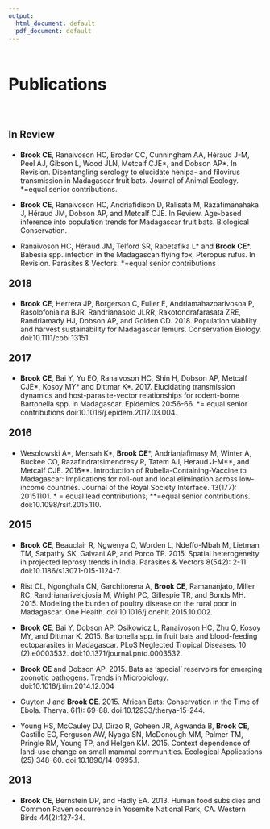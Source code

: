 ```yaml
---
output:
  html_document: default
  pdf_document: default
---
```

<br>
<div style="text-align: left; font-size: 2.3em;">
**Publications**
</div>

<br>
<div style="text-align: left; font-size: 1.4em;">
**In Review**
</div>

- **Brook CE**, Ranaivoson HC, Broder CC, Cunningham AA, Héraud J-M, Peel AJ, Gibson L, Wood JLN, Metcalf CJE\*, and Dobson AP\*. In Revision. Disentangling serology to elucidate henipa- and filovirus transmission in Madagascar fruit bats. Journal of Animal Ecology. \*=equal senior contributions.

- **Brook CE**, Ranaivoson HC, Andriafidison D, Ralisata M, Razafimanahaka J, Héraud JM, Dobson AP, and Metcalf CJE. In Review. Age-based inference into population trends for Madagascar fruit bats. Biological Conservation.

-	Ranaivoson HC, Héraud JM, Telford SR, Rabetafika L\* and **Brook CE**\*. Babesia spp. infection in the Madagascan flying fox, Pteropus rufus. In Revision. Parasites & Vectors. \*=equal senior contributions

<div style="text-align: left; font-size: 1.4em;">
**2018**
</div>

- **Brook CE**, Herrera JP, Borgerson C, Fuller E, Andriamahazoarivosoa P, Rasolofoniaina BJR, Randrianasolo JLRR, Rakotondrafarasata ZRE, Randriamady HJ, Dobson AP, and Golden CD. 2018. Population viability and harvest sustainability for Madagascar lemurs. Conservation Biology. doi:10.1111/cobi.13151.

<div style="text-align: left; font-size: 1.4em;">
**2017**
</div>

- **Brook CE**, Bai Y, Yu EO, Ranaivoson HC, Shin H, Dobson AP, Metcalf CJE\*, Kosoy MY\* and Dittmar K\*. 2017. Elucidating transmission dynamics and host-parasite-vector relationships for rodent-borne Bartonella spp. in Madagascar. Epidemics 20:56-66. \*= equal senior contributions doi:10.1016/j.epidem.2017.03.004.

<div style="text-align: left; font-size: 1.4em;">
**2016**
</div>

- Wesolowski A\*, Mensah K\*, **Brook CE**\*, Andrianjafimasy M, Winter A, Buckee CO, Razafindratsimendresy R, Tatem AJ, Heraud J-M\*\*, and Metcalf CJE. 2016\*\*. Introduction of Rubella-Containing-Vaccine to Madagascar: Implications for roll-out and local elimination across low-income countries. Journal of the Royal Society Interface. 13(177): 20151101. \* =  equal lead contributions; \*\*=equal senior contributions. doi:10.1098/rsif.2015.110.

<div style="text-align: left; font-size: 1.4em;">
**2015**
</div>

- **Brook CE**, Beauclair R, Ngwenya O, Worden L,  Ndeffo-Mbah M, Lietman TM, Satpathy SK,  Galvani AP, and Porco TP. 2015. Spatial heterogeneity in projected leprosy trends in India. Parasites & Vectors 8(542): 2-11. doi:10.1186/s13071-015-1124-7.

- Rist CL, Ngonghala CN,  Garchitorena A, **Brook CE**, Ramananjato, Miller RC, Randrianarivelojosia M, Wright PC, Gillespie TR, and Bonds MH. 2015. Modeling the burden of poultry disease on the rural poor in Madagascar. One Health. doi:10.1016/j.onehlt.2015.10.002.

- **Brook CE**, Bai Y, Dobson AP, Osikowicz L, Ranaivoson HC, Zhu Q, Kosoy MY, and Dittmar K. 2015. Bartonella spp. in fruit bats and blood-feeding ectoparasites in Madagascar. PLoS Neglected Tropical Diseases. 10 (2):e0003532. doi:10.1371/journal.pntd.0003532.

- **Brook CE** and Dobson AP. 2015. Bats as ‘special’ reservoirs for emerging zoonotic pathogens. Trends in Microbiology. doi:10.1016/j.tim.2014.12.004

- Guyton J and **Brook CE**. 2015. African Bats: Conservation in the Time of Ebola. Therya. 6(1): 69-88. doi:10.12933/therya-15-244.

- Young HS, McCauley DJ, Dirzo R, Goheen JR, Agwanda B, **Brook CE**, Castillo EO, Ferguson AW, Nyaga SN, McDonough MM, Palmer TM, Pringle RM, Young TP, and Helgen KM. 2015. Context dependence of land-use change on small mammal communities. Ecological Applications (25):348–60. doi:10.1890/14-0995.1.

<div style="text-align: left; font-size: 1.4em;">
**2013**
</div>

- **Brook CE**, Bernstein DP, and Hadly EA. 2013. Human food subsidies and Common Raven occurrence in Yosemite National Park, CA. Western Birds 44(2):127-34.
